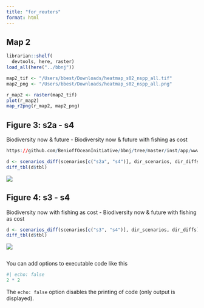```yaml
---
title: "for_reuters"
format: html
---
```



## Map 2

```r
librarian::shelf(
  devtools, here, raster)
load_all(here("../bbnj"))

map2_tif <- "/Users/bbest/Downloads/heatmap_s02_nspp_all.tif"
map2_png <- "/Users/bbest/Downloads/heatmap_s02_nspp_all.png"

r_map2 <- raster(map2_tif)
plot(r_map2)
map_r2png(r_map2, map2_png)

```


## Figure 3: s2a - s4
Biodiversity now & future - Biodiversity now & future with fishing as cost

```r
https://github.com/BenioffOceanInitiative/bbnj/tree/master/inst/app/www/scenarios/diffs

d <- scenarios_diff(scenarios[c("s2a", "s4")], dir_scenarios, dir_diffs)
diff_tbl(d$tbl)
```

![](`r d$png`)

## Figure 4: s3 - s4
Biodiversity now with fishing as cost - Biodiversity now & future with fishing as cost

```r
d <- scenarios_diff(scenarios[c("s3", "s4")], dir_scenarios, dir_diffs)
diff_tbl(d$tbl)
```

![](`r d$png`)
```r

```

You can add options to executable code like this 

```r
#| echo: false
2 * 2
```

The `echo: false` option disables the printing of code (only output is displayed).
